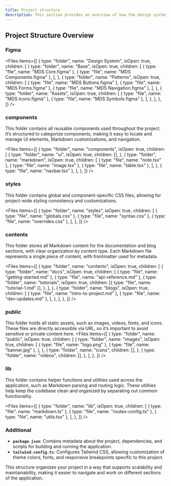 ```yaml
---
title: Project structure
description: This section provides an overview of how the design system is set up.
---
```


## Project Structure Overview

### Figma

<Files
  items={[
    {
      type: "folder",
      name: "Design System",
      isOpen: true,
      children: [
        {
          type: "folder",
          name: "Base",
          isOpen: true,
          children: [
            { type: "file", name: "MDS Core.figma" },
            { type: "file", name: "MDS Components.figma" },
          ],
        },
        {
          type: "folder",
          name: "Patterns",
          isOpen: true,
          children: [
            { type: "file", name: "MDS Buttons.figma" },
            { type: "file", name: "MDS Forms.figma" },
            { type: "file", name: "MDS Navigation.figma" },
          ],
        },
        {
          type: "folder",
          name: "Assets",
          isOpen: true,
          children: [
            { type: "file", name: "MDS Icons.figma" },
            { type: "file", name: "MDS Symbols.figma" },
          ],
        },
      ],
    },
  ]}
/>

### components

This folder contains all reusable components used throughout the project. It’s structured to categorize components, making it easy to locate and manage UI elements, Markdown customizations, and navigation.

<Files
  items={[
    {
      type: "folder",
      name: "components",
      isOpen: true,
      children: [
        {
          type: "folder",
          name: "ui",
          isOpen: true,
          children: [],
        },
        {
          type: "folder",
          name: "markdown",
          isOpen: true,
          children: [
            { type: "file", name: "note.tsx" },
            { type: "file", name: "image.tsx" },
            { type: "file", name: "table.tsx" },
          ],
        },
        { type: "file", name: "navbar.tsx" },
      ],
    },
  ]}
/>


### styles

This folder contains global and component-specific CSS files, allowing for project-wide styling consistency and customizations.

<Files
  items={[
    {
      type: "folder",
      name: "styles",
      isOpen: true,
      children: [
        { type: "file", name: "globals.css" },
        { type: "file", name: "syntax.css" },
        { type: "file", name: "overrides.css" },
      ],
    },
  ]}
/>


### contents

This folder stores all Markdown content for the documentation and blog sections, with clear organization by content type. Each Markdown file represents a single piece of content, with frontmatter used for metadata.

<Files
  items={[
    {
      type: "folder",
      name: "contents",
      isOpen: true,
      children: [
        {
          type: "folder",
          name: "docs",
          isOpen: true,
          children: [
            { type: "file", name: "getting-started.md" },
            { type: "file", name: "api-reference.md" },
            {
              type: "folder",
              name: "tutorials",
              isOpen: true,
              children: [{ type: "file", name: "tutorial-1.md" }],
            },
          ],
        },
        {
          type: "folder",
          name: "blogs",
          isOpen: true,
          children: [
            { type: "file", name: "intro-to-project.md" },
            { type: "file", name: "dev-updates.md" },
          ],
        },
      ],
    },
  ]}
/>


### public

This folder holds all static assets, such as images, videos, fonts, and icons. These files are directly accessible via URL, so it’s important to avoid sensitive or private content here.
<Files
  items={[
    {
      type: "folder",
      name: "public",
      isOpen: true,
      children: [
        {
          type: "folder",
          name: "images",
          isOpen: true,
          children: [
            { type: "file", name: "logo.png" },
            { type: "file", name: "banner.jpg" },
          ],
        },
        {
          type: "folder",
          name: "icons",
          children: [],
        },
        {
          type: "folder",
          name: "videos",
          children: [],
        },
      ],
    },
  ]}
/>


### lib

This folder contains helper functions and utilities used across the application, such as Markdown parsing and routing logic. These utilities help keep the codebase clean and organized by separating out common functionality.

<Files
  items={[
    {
      type: "folder",
      name: "lib",
      isOpen: true,
      children: [
        { type: "file", name: "markdown.ts" },
        { type: "file", name: "routes-config.ts" },
        { type: "file", name: "utils.tsx" },
      ],
    },
  ]}
/>

### Additional

- **`package.json`**: Contains metadata about the project, dependencies, and scripts for building and running the application.
- **`tailwind.config.ts`**: Configures Tailwind CSS, allowing customization of theme colors, fonts, and responsive breakpoints specific to this project.

This structure organizes your project in a way that supports scalability and maintainability, making it easier to navigate and work on different sections of the application.
